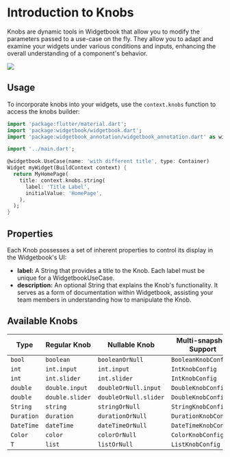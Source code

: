 # Introduction to Knobs

Knobs are dynamic tools in Widgetbook that allow you to modify the parameters passed to a
use-case on the fly. They allow you to adapt and examine your widgets under various
conditions and inputs, enhancing the overall understanding of a component's behavior.

<Image src="/assets/knobs/knobs.png" zoom />

## Usage

To incorporate knobs into your widgets, use the `context.knobs` function to access the
knobs builder:

```dart title="Example: Knobs"
import 'package:flutter/material.dart';
import 'package:widgetbook/widgetbook.dart';
import 'package:widgetbook_annotation/widgetbook_annotation.dart' as widgetbook;

import '../main.dart';

@widgetbook.UseCase(name: 'with different title', type: Container)
Widget myWidget(BuildContext context) {
  return MyHomePage(
    title: context.knobs.string(
      label: 'Title Label',
      initialValue: 'HomePage',
    ),
  );
}

```

## Properties

Each Knob possesses a set of inherent properties to control its display in the
Widgetbook's UI:

- **label:** A String that provides a title to the Knob. Each label must be unique for a
  WidgetbookUseCase.
- **description:** An optional String that explains the Knob's functionality. It serves as
  a form of documentation within Widgetbook, assisting your team members in understanding
  how to manipulate the Knob.

## Available Knobs

| Type       | Regular Knob    | Nullable Knob         | Multi-snapshot Support |
| ---------- | --------------- | --------------------- | ---------------------- |
| `bool`     | `boolean`       | `booleanOrNull`       | `BooleanKnobConfig`    |
| `int`      | `int.input`     | `int.input`           | `IntKnobConfig`        |
| `int`      | `int.slider`    | `int.slider`          | `IntKnobConfig`        |
| `double`   | `double.input`  | `doubleOrNull.input`  | `DoubleKnobConfig`     |
| `double`   | `double.slider` | `doubleOrNull.slider` | `DoubleKnobConfig`     |
| `String`   | `string`        | `stringOrNull`        | `StringKnobConfig`     |
| `Duration` | `duration`      | `durationOrNull`      | `DurationKnobConfig`   |
| `DateTime` | `dateTime`      | `dateTimeOrNull`      | `DateTimeKnobConfig`   |
| `Color`    | `color`         | `colorOrNull`         | `ColorKnobConfig`      |
| `T`        | `list`          | `listOrNull`          | `ListKnobConfig`       |
